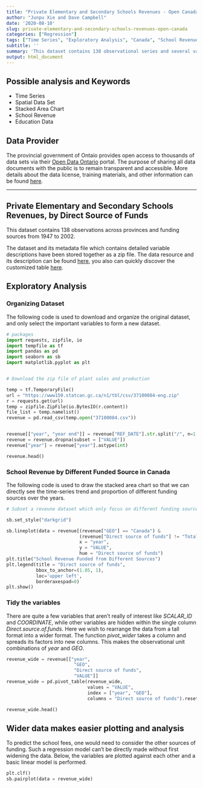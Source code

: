 ---
title: "Private Elementary and Secondary Schools Revenues - Open Canada"
author: "Junpu Xie and Dave Campbell"
date: '2020-08-10'
slug: private-elementary-and-secondary-schools-revenues-open-canada
categories: ["Regression"]
tags: ["Time Series", "Exploratory Analysis", "Canada", "School Revenue", "Education", "Ontario"]
subtitle: ''
summary: 'This dataset contains 138 observational series and several variables, which include the geography of Canada and the other 13 provinces, 9 direct sources of funds and total funded revenue from 1947 to 2002.'
output: html_document
---

## Possible analysis and Keywords

- Time Series
- Spatial Data Set
- Stacked Area Chart
- School Revenue
- Education Data

## Data Provider

The provincial government of Ontaio provides open access to thousands of data sets via their [Open Data Ontario](https://data.ontario.ca/en/) portal. The purpose of sharing all data documents with the public is to remain transparent and accessible.  More details about the data license, training materials, and other information can be found [here](https://data.ontario.ca/about).

***

## Private Elementary and Secondary Schools Revenues, by Direct Source of Funds

This dataset contains 138 observations across provinces and funding sources from 1947 to 2002.

The dataset and its metadata file which contains detailed variable descriptions have been stored together as a zip file. The data resource and its description can be found [here](https://open.canada.ca/data/en/dataset/5b7fd541-5ae6-4602-a895-29210f0abd78), you also can quickly discover the customized table [here](https://www150.statcan.gc.ca/t1/tbl1/en/tv.action?pid=3710008401).


## Exploratory Analysis

### Organizing Dataset

The following code is used to download and organize the original dataset, and only select the important variables to form a new dataset.

```{python dataset}

# packages
import requests, zipfile, io
import tempfile as tf
import pandas as pd
import seaborn as sb
import matplotlib.pyplot as plt


# Download the zip file of plant sales and production

temp = tf.TemporaryFile()
url = "https://www150.statcan.gc.ca/n1/tbl/csv/37100084-eng.zip"
r = requests.get(url)
temp = zipfile.ZipFile(io.BytesIO(r.content))
file_list = temp.namelist()
revenue = pd.read_csv(temp.open("37100084.csv"))


revenue[["year", "year end"]] = revenue["REF_DATE"].str.split("/", n=1, expand = True)
revenue = revenue.dropna(subset = ["VALUE"])
revenue["year"] = revenue["year"].astype(int)

revenue.head()


```

### School Revenue by Different Funded Source in Canada

The following code is used to draw the stacked area chart so that we can directly see the time-series trend and proportion of different funding sources over the years.

```{python graph}

# Subset a reveune dataset which only focus on different funding source in Canada and plot the graph

sb.set_style("darkgrid")

sb.lineplot(data = revenue[(revenue["GEO"] == "Canada") &
                           (revenue["Direct source of funds"] != "Total revenues")],
                           x = "year",
                           y = "VALUE", 
                           hue = "Direct source of funds")
plt.title("School Revenue Funded from Different Sources")
plt.legend(title = "Direct source of funds",
           bbox_to_anchor=(1.05, 1),
           loc='upper left',
           borderaxespad=0)
plt.show()

```

### Tidy the variables

There are quite a few variables that aren't really of interest like *SCALAR_ID* and *COORDINATE*, while other variables are hidden within the single column *Direct.source.of.funds*.  Here we wish to rearrange the data from a tall format into a wider format.  The function *pivot_wider* takes a column and spreads its factors into new columns.  This makes the observational unit combinations of *year* and *GEO*.  

```{python pivotwider}

revenue_wide = revenue[["year",
                         "GEO",
                         "Direct source of funds",
                         "VALUE"]]
revenue_wide = pd.pivot_table(revenue_wide,
                              values = "VALUE",
                              index = ["year", "GEO"],
                              columns = "Direct source of funds").reset_index()

revenue_wide.head()
```

## Wider data makes easier plotting and analysis

To predict the school fees, one would need to consider the other sources of funding.  Such a regression model can't be directly made without first widening the data.  Below, the variables are plotted against each other and a basic linear model is performed.

```{python widerplots}

plt.clf()
sb.pairplot(data = revenue_wide)
```

```{python linear modelling}

```